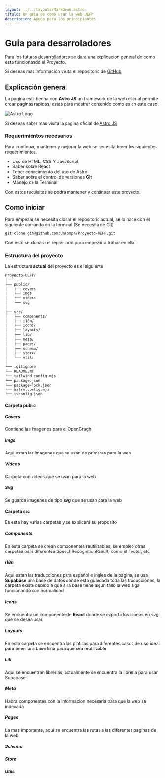 ```yaml
---
layout: ../../layouts/MarkDown.astro
titulo: Un guia de como usar la web UEFP
descripcion: Ayuda para los principiantes
---
```


# Guia para desarroladores

Para los futuros desarrolladores se dara una explicacion general de como esta funcionando el Proyecto.

Si deseas mas información visita el repositorio de [GitHub](https://github.com/UnCompa/Proyecto-UEFP)

## Explicación general

La pagina esta hecha con **Astro JS** un framework de la web el cual permite crear paginas rapidas, estas para mostrar contenido como es en este caso.

![Astro Logo](https://cdn.buttercms.com/xrVbfdR5TBy4iTaY4xl7)

Si deseas saber mas visita la pagina oficial de [Astro JS](https://astro.build/)

### Requerimientos necesarios

Para continuar, mantener y mejorar la web se necesita tener los siguientes requerimientos.

- Uso de HTML, CSS Y JavaScript
- Saber sobre React
- Tener conocimiento del uso de Astro
- Saber sobre el control de versiones **Git**
- Manejo de la Terminal

Con estos requisitos se podrá mantener y continuar este proyecto.

## Como iniciar

Para empezar se necesita clonar el repositorio actual, se lo hace con el siguiente comando en la terminal (Se necesita de Git)

```bs
git clone git@github.com:UnCompa/Proyecto-UEFP.git
```

Con esto se clonara el repositorio para empezar a trabar en ella.

### Estructura del proyecto

La estructura **actual** del proyecto es el siguiente

```txt
Proyecto-UEFP/
│
├── public/
│   ├── covers
│   ├── imgs
│   └── videos
│   └── svg
│
├── src/
│   ├── components/
│   ├── i18n/
│   ├── icons/
│   ├── layouts/
│   ├── lib/
│   ├── meta/
│   ├── pages/
│   ├── schema/
│   ├── store/
│   └── utils
│
└── .gitignore
└── README.md
└── tailwind.config.mjs
└── package.json
└── package-lock.json
└── astro.config.mjs
└── tsconfig.json
```

#### Carpeta public

##### Covers

Contiene las imagenes para el OpenGragh

##### Imgs

Aqui estan las imagenes que se usan de primeras para la web

##### Videos

Carpeta con videos que se usan para la web

##### Svg

Se guarda imagenes de tipo **svg** que se usan para la web

#### Carpeta src

Es esta hay varias carpetas y se explicará su proposito

##### Components

En esta carpeta se crean componentes reutilizables, se empleo otras carpetas para diferentes SpeechRecognitionResult, como el Footer, etc

##### i18n

Aqui estan las traducciones para español e ingles de la pagina, se usa **Supabase** una base de datos donde esta guardada toda las traducciones, la carpeta existe debido a que si la base tiene algun fallo la web siga funcionando con normalidad

##### Icons

Se encuentra un componente de **React** donde se exporta los iconos en svg que se desea usar

##### Layouts

En esta carpeta se encuentra las platillas para diferentes casos de uso ideal para tener una base lista para que sea reutilizable

##### Lib

Aqui se encuentran librerias, actualmente se encuentra la libreria para usar Supabase

##### Meta

Habra componentes con la informacion necesaria para que la web se indexada

##### Pages

La mas importante, aqui se encuentra las rutas a las diferentes paginas de la web
##### Schema
##### Store
##### Utils